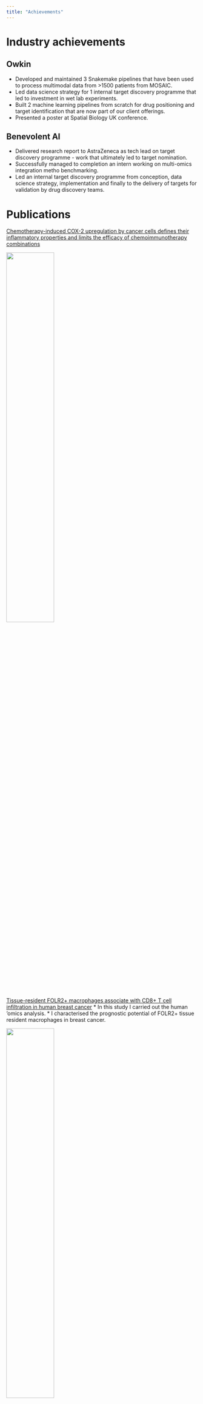 ```yaml
---
title: "Achievements"
---
```


# Industry achievements 

## Owkin 
* Developed and maintained 3 Snakemake pipelines that have been used to process multimodal data from >1500 patients from MOSAIC. 
* Led data science strategy for 1 internal target discovery programme that led to investment in wet lab experiments. 
* Built 2 machine learning pipelines from scratch for drug positioning and target identification that are now part of our client offerings. 
* Presented a poster at Spatial Biology UK conference. 

## Benevolent AI 
* Delivered research report to AstraZeneca as tech lead on target discovery programme - work that ultimately led to target nomination. 
* Successfully managed to completion an intern working on multi-omics integration metho benchmarking. 
* Led an internal target discovery programme from conception, data science strategy, implementation and finally to the delivery of targets for validation by drug discovery teams. 

# Publications

[Chemotherapy-induced COX-2 upregulation by cancer cells defines their inflammatory properties and limits the efficacy of chemoimmunotherapy combinations](https://www.nature.com/articles/s41467-022-29606-9)


<img src="files/bell_paper.jpeg" style="width:50%">


[Tissue-resident FOLR2+ macrophages associate with CD8+ T cell infiltration in human breast cancer](https://doi.org/10.1016/j.cell.2022.02.021)
* In this study I carried out the human 'omics analysis. 
* I characterised the prognostic potential of FOLR2+ tissue resident macrophages in breast cancer. 


<img src="files/folr2_paper.jpeg" style="width:50%">


[NKG2D Fine-Tunes the Local Inflammatory Response in Colorectal Cancer](https://doi.org/10.3390/cancers15061792)


<img src="files/nkg2d_paper.jpeg" style="width:50%">


[RNA sensing via the RIG‐I‐like receptor LGP2 is essential for the induction of a type I IFN response in ADAR1 deficiency](https://www.ncbi.nlm.nih.gov/pmc/articles/PMC8922249/)


<img src="files/adar_paper.jpeg" style="width:50%">


[Anti-inflammatory drugs remodel the tumor immune environment to enhance immune checkpoint blockade efficacy](https://doi.org/10.1158/2159-8290.CD-20-1815)


<img src="files/steroids_paper.jpeg" style="width:50%">


[Antagonistic Inflammatory Phenotypes Dictate Tumor Fate and Response to Immune Checkpoint Blockade](https://doi.org/10.1016/j.immuni.2020.10.020)
* This study formed a large part of my PhD in which I translated critical findings from syngeneic mouse models into human. 
* I performed all of the 'omics analysis in this paper identifying a Cyclooxygenase-2 activity related gene signature that was associated with patient prognosis and response to checkpoint inhibitors. 


<img src="files/bonavita.png" style="width:50%">


[DNGR-1 limits Flt3L-mediated antitumor immunity by restraining tumor-infiltrating type I conventional dendritic cells](http://dx.doi.org/10.1136/jitc-2020-002054)
<img src="files/dngr1_paper.png" style="width:50%">


# Awards
* Biomarker patent (WO-2019243567-A1). 
* Medical Research Council Confidence-in-Concept £60,000 grant for analytical validation and optimisation of putative biomarker. 
* Manchester Biomedical Research Centre £10,000 grant for GeoMx spatial transcriptomics study in triple-negative breast cancer. 
* Biomedical Science Award 2015 at University of Sheffield. 

# Conferences

::: {.timeline}

::: {.timeline-item}
**2024**  
*Spatial Biology UK*       
Last year I attended the Spatial Biology UK 2024 conference in London on behalf of the MOSAIC research team at Owkin. Here I am with our poster.


<iframe src="https://www.linkedin.com/embed/feed/update/urn:li:share:7178680497093398529" height="1070" width="504" frameborder="0" allowfullscreen="" title="Embedded post"></iframe>

:::

::: {.timeline-item}
**2022** 
*Computational biology and in silico discovery* 
**EMBL EBI Heidelberg** 
Attended on behalf of Benevolent AI.  
:::

::: {.timeline-item}
**2019** 
*International PhD Students in Cancer* 
**Netherlands Cancer Institute** 
Here's me getting a poster award from Nobel prize winner [Ben Feringa](https://en.wikipedia.org/wiki/Ben_Feringa) at the International PhD Students in Cancer Conference 2019. 


<img src="files/IPSCC2.JPG" style="width:50%"> 
:::

:::


